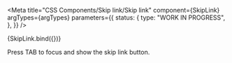 
<Meta
  title="CSS Components/Skip link/Skip link"
  component={SkipLink}
  argTypes={argTypes}
  parameters={{
    status: {
      type: "WORK IN PROGRESS",
    },
  }}
/>

<Canvas>
  <Story name="Skip link" args={defaultArgs}>
    {SkipLink.bind({})}
  </Story>
</Canvas>

<ArgsTable story="Skip link" />

Press TAB to focus and show the skip link button.
